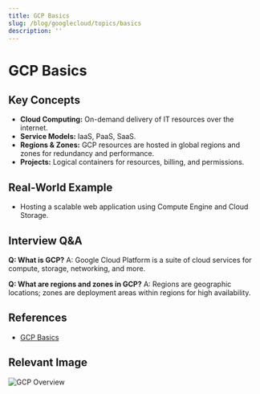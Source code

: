 ```yaml
---
title: GCP Basics
slug: /blog/googlecloud/topics/basics
description: ''
---
```

# GCP Basics

## Key Concepts
- **Cloud Computing:** On-demand delivery of IT resources over the internet.
- **Service Models:** IaaS, PaaS, SaaS.
- **Regions & Zones:** GCP resources are hosted in global regions and zones for redundancy and performance.
- **Projects:** Logical containers for resources, billing, and permissions.

## Real-World Example
- Hosting a scalable web application using Compute Engine and Cloud Storage.

## Interview Q&A
**Q: What is GCP?**
A: Google Cloud Platform is a suite of cloud services for compute, storage, networking, and more.

**Q: What are regions and zones in GCP?**
A: Regions are geographic locations; zones are deployment areas within regions for high availability.

## References
- [GCP Basics](https://cloud.google.com/docs/overview)

## Relevant Image
![GCP Overview](https://cloud.google.com/images/products/overview/overview-diagram.png)
